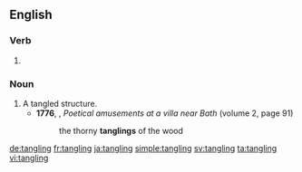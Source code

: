 ==English==

===Verb===
{{head|en|present participle}}

# {{present participle of|tangle|lang=en}}

===Noun===
{{en-noun}}

# A tangled structure.
#* '''1776''', {{w|Anna, Lady Miller}}, ''Poetical amusements at a villa near Bath'' (volume 2, page 91)
#*: the thorny '''tanglings''' of the wood

[[de:tangling]]
[[fr:tangling]]
[[ja:tangling]]
[[simple:tangling]]
[[sv:tangling]]
[[ta:tangling]]
[[vi:tangling]]